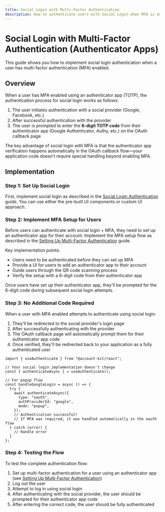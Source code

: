 ```yaml
---
title: Social Login with Multi-Factor Authentication
description: How to authenticate users with Social Login when MFA is enabled
---
```


# Social Login with Multi-Factor Authentication (Authenticator Apps)

This guide shows you how to implement social login authentication when a user has multi-factor authentication (MFA) enabled.

## Overview

When a user has MFA enabled using an authenticator app (TOTP), the authentication process for social login works as follows:

1. The user initiates authentication with a social provider (Google, Facebook, etc.)
2. After successful authentication with the provider
3. The user is prompted to enter the **6-digit TOTP code** from their authenticator app (Google Authenticator, Authy, etc.) on the OAuth callback page

The key advantage of social login with MFA is that the authenticator app verification happens automatically in the OAuth callback flow—your application code doesn't require special handling beyond enabling MFA.

## Implementation

### Step 1: Set Up Social Login

First, implement social login as described in the [Social Login Authentication](/react/login-methods/social-login) guide. You can use either the pre-built UI components or custom UI approach.

### Step 2: Implement MFA Setup for Users

Before users can authenticate with social login + MFA, they need to set up an authenticator app for their account. Implement the MFA setup flow as described in the [Setting Up Multi-Factor Authentication](/react/mfa/setup-mfa) guide.

Key implementation points:

- Users need to be authenticated before they can set up MFA
- Provide a UI for users to add an authenticator app to their account
- Guide users through the QR code scanning process
- Verify the setup with a 6-digit code from their authenticator app

Once users have set up their authenticator app, they'll be prompted for the 6-digit code during subsequent social login attempts.

### Step 3: No Additional Code Required

When a user with MFA enabled attempts to authenticate using social login:

1. They'll be redirected to the social provider's login page
2. After successfully authenticating with the provider
3. The OAuth callback page will automatically prompt them for their authenticator app code
4. Once verified, they'll be redirected back to your application as a fully authenticated user

```tsx twoslash
import { useAuthenticate } from "@account-kit/react";

// Your social login implementation doesn't change
const { authenticateAsync } = useAuthenticate();

// For popup flow
const handleGoogleLogin = async () => {
  try {
    await authenticateAsync({
      type: "oauth",
      authProviderId: "google",
      mode: "popup",
    });
    // Authentication successful!
    // If MFA was required, it was handled automatically in the oauth flow
  } catch (error) {
    // Handle error
  }
};
```

### Step 4: Testing the Flow

To test the complete authentication flow:

1. Set up multi-factor authentication for a user using an authenticator app (see [Setting Up Multi-Factor Authentication](/react/mfa/setup-mfa))
2. Log out the user
3. Attempt to log in using social login
4. After authenticating with the social provider, the user should be prompted for their authenticator app code
5. After entering the correct code, the user should be fully authenticated
